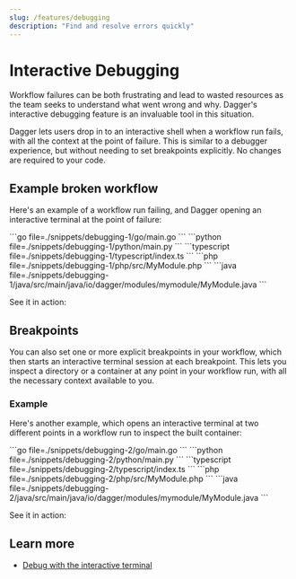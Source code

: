 ```yaml
---
slug: /features/debugging
description: "Find and resolve errors quickly"
---
```


# Interactive Debugging

Workflow failures can be both frustrating and lead to wasted resources as the team seeks to understand what went wrong and why. Dagger's interactive debugging feature is an invaluable tool in this situation.

Dagger lets users drop in to an interactive shell when a workflow run fails, with all the context at the point of failure. This is similar to a debugger experience, but without needing to set breakpoints explicitly. No changes are required to your code.

## Example broken workflow

Here's an example of a workflow run failing, and Dagger opening an interactive terminal at the point of failure:

<Tabs groupId="language" queryString="sdk">
<TabItem value="go" label="Go">
```go file=./snippets/debugging-1/go/main.go
```
</TabItem>
<TabItem value="python" label="Python">
```python file=./snippets/debugging-1/python/main.py
```
</TabItem>
<TabItem value="typescript" label="TypeScript">
```typescript file=./snippets/debugging-1/typescript/index.ts
```
</TabItem>
<TabItem value="php" label="PHP">
```php file=./snippets/debugging-1/php/src/MyModule.php
```
</TabItem>
<TabItem value="java" label="Java">
```java file=./snippets/debugging-1/java/src/main/java/io/dagger/modules/mymodule/MyModule.java
```
</TabItem>
</Tabs>

See it in action:

<VideoPlayer src="/img/current_docs/features/debug-interactive.webm" alt="Interactive debugging" />


## Breakpoints

You can also set one or more explicit breakpoints in your workflow, which then starts an interactive terminal session at each breakpoint. This lets you inspect a directory or a container at any point in your workflow run, with all the necessary context available to you.

### Example

Here's another example, which opens an interactive terminal at two different points in a workflow run to inspect the built container:

<Tabs groupId="language" queryString="sdk">
<TabItem value="go" label="Go">
```go file=./snippets/debugging-2/go/main.go
```
</TabItem>
<TabItem value="python" label="Python">
```python file=./snippets/debugging-2/python/main.py
```
</TabItem>
<TabItem value="typescript" label="TypeScript">
```typescript file=./snippets/debugging-2/typescript/index.ts
```
</TabItem>
<TabItem value="php" label="PHP">
```php file=./snippets/debugging-2/php/src/MyModule.php
```
</TabItem>
<TabItem value="java" label="Java">
```java file=./snippets/debugging-2/java/src/main/java/io/dagger/modules/mymodule/MyModule.java
```
</TabItem>
</Tabs>

See it in action:

<VideoPlayer src="/img/current_docs/features/debug-breakpoints.webm" alt="Debugging with breakpoints" />

## Learn more

- [Debug with the interactive terminal](../extending/terminal.mdx)
